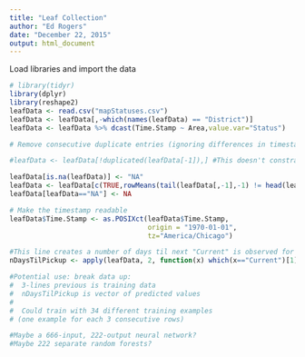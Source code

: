 ```yaml
---
title: "Leaf Collection"
author: "Ed Rogers"
date: "December 22, 2015"
output: html_document
---
```



Load libraries and import the data
```r
# library(tidyr)
library(dplyr)
library(reshape2)
leafData <- read.csv("mapStatuses.csv")
leafData <- leafData[,-which(names(leafData) == "District")]
leafData <- leafData %>% dcast(Time.Stamp ~ Area,value.var="Status")

# Remove consecutive duplicate entries (ignoring differences in timestamp)

#leafData <- leafData[!duplicated(leafData[-1]),] #This doesn't constrain itself to removing *consecutive* duplicates

leafData[is.na(leafData)] <- "NA"
leafData <- leafData[c(TRUE,rowMeans(tail(leafData[,-1],-1) != head(leafData[,-1],-1))>0),]
leafData[leafData=="NA"] <- NA

# Make the timestamp readable
leafData$Time.Stamp <- as.POSIXct(leafData$Time.Stamp,
                                  origin = "1970-01-01",
                                  tz="America/Chicago")

#This line creates a number of days til next "Current" is observed for each row
nDaysTilPickup <- apply(leafData, 2, function(x) which(x=="Current")[1]-1)

#Potential use: break data up:
#  3-lines previous is training data
#  nDaysTilPickup is vector of predicted values
#
#  Could train with 34 different training examples
# (one example for each 3 consecutive rows)

#Maybe a 666-input, 222-output neural network?
#Maybe 222 separate random forests?
```